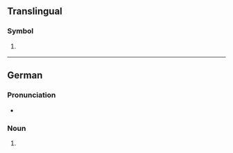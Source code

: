 {{also|kw|kW|.kw|kw-}}
==Translingual==

===Symbol===
{{mul-symbol}}

# {{ISO 3166|1|2|Kuwait}}
#: {{syn|mul|KWT|qq1={{w|ISO 3166-1 alpha-3|alpha-3}}}}

----

==German==

===Pronunciation===
* {{audio|de|De-KW.ogg|Audio}}

===Noun===
{{head|de|noun}}

# {{abbreviation of|de|Kalenderwoche}}

{{C|de|Calendar terms}}